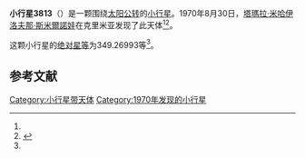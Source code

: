 {{Infobox planet
| bgcolour = #FFFFC0
| name = 3813 Fortov
| symbol = 
| image = 
| caption = 
| discovery = yes
| discovery_ref = 
| discoverer = [[塔瑪拉·米哈伊洛夫那·斯米爾諾娃|塔瑪拉·米哈伊洛夫那·斯米爾諾娃]]
| discovery_site = [[克里米亚|克里米亚]] 
| discovered = 1970年8月30日
| designations = yes
| mp_name = 
| named_after = 
| alt_names = 1970 QA1/ 1934 NJ / 1960 OD / 1986 PL
| mp_category = [[主带小行星|主带小行星]]
| orbit_ref = <ref name="a">[http://ssd.jpl.nasa.gov/sbdb.cgi?sstr=3813 3813 Fortov] {{Wayback|url=http://ssd.jpl.nasa.gov/sbdb.cgi?sstr=3813 |date=20210723065804 }}，小行星數據庫瀏覽器（JPL Small-Body Database Browser）－[[美国国家航空航天局|美国国家航空航天局]]喷气推进实验室</ref>
| epoch = 2456400.5 (2013年4月18日更新)
| aphelion = {{convert|2.5752953|AU|km|3|abbr=on|lk=out}}
| perihelion = {{convert|1.8077661|AU|km|3|abbr=on}}
| semimajor = {{convert|2.1915307|AU|km|3|abbr=on}}
| eccentricity = 0.1751126
| period = 1185.003855 [[日|日]]<br />3.24[[儒略年|儒略年]]
| avg_speed = 
| inclination = 4.15462
| asc_node = 319.89310
| mean_anomaly = 
| arg_peri = 349.26993
| satellites = 
| physical_characteristics = yes
| dimensions = 
| mass = 
| density = 
| surface_grav = 
| escape_velocity = 
| sidereal_day = 
| axial_tilt = 
| pole_ecliptic_lat = 
| pole_ecliptic_lon = 
| albedo = 
| temperatures= 
| temp_name1 = 
| mean_temp_1 = 
| max_temp_1 = 
| temp_name2 = 
| max_temp_2 = 
| spectral_type = 
| abs_magnitude = 349.26993
}}

'''小行星3813'''（{{lang-en|3813 Fortov}}）是一颗围绕[[太阳|太阳]][[公转|公转]]的[[小行星|小行星]]。1970年8月30日，[[塔瑪拉·米哈伊洛夫那·斯米爾諾娃|塔瑪拉·米哈伊洛夫那·斯米爾諾娃]]在克里米亚发现了此天体<ref name="a" /><ref>{{cite news|title=小行星列表|url=http://cfa-www.harvard.edu/iau/lists/NumberedMPs.txt|accessdate=2013-07-08|newspaper=哈佛大学|archive-date=2008-05-17|archive-url=https://web.archive.org/web/20080517010638/http://cfa-www.harvard.edu/iau/lists/NumberedMPs.txt|dead-url=no}}</ref>。

这颗小行星的[[绝对星等|绝对星等]]为349.26993等<ref name="a" />。

==参考文献==
{{reflist}}
{{Minor Planet Number|[[小行星3812|小行星3812]]|[[小行星3814|小行星3814]]}}

{{小天体}}

[[Category:小行星带天体|Category:小行星带天体]]
[[Category:1970年发现的小行星|Category:1970年发现的小行星]]

{{asteroid-stub}}
